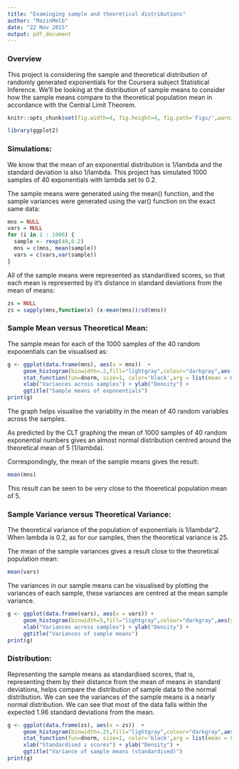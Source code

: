```yaml
---
title: "Examinging sample and theoretical distributions"
author: "MazinMelb"
date: "22 Nov 2015"
output: pdf_document
---
```


### Overview

This project is considering the sample and theoretical distribution of randomly generated exponentials for the Coursera subject Statistical Inference. We'll be looking at the distribution of sample means to consider how the sample means compare to the theoretical population mean in accordance with the Central Limit Theorem.

```r
knitr::opts_chunk$set(fig.width=4, fig.height=4, fig.path='Figs/',warning=FALSE, message=FALSE)
```
```r
library(ggplot2)
```

### Simulations: 

We know that the mean of an exponential distribution is 1/lambda and the standard deviation is also 1/lambda. This project has simulated 1000 samples of 40 exponentials with lambda set to 0.2.

The sample means were generated using the mean() function, and the sample variances were generated using the var() function on the exact same data:

```r
mns = NULL
vars = NULL
for (i in 1 : 1000) {
  sample <- rexp(40,0.2)
  mns = c(mns, mean(sample))
  vars = c(vars,var(sample))
}
```

All of the sample means were represented as standardised scores, so that each mean is represented by it's distance in standard deviations from the mean of means:
```r
zs = NULL
zs = sapply(mns,function(x) (x-mean(mns))/sd(mns))

```

### Sample Mean versus Theoretical Mean: 
The sample mean for each of the 1000 samples of the 40 random exponentials can be visualised as:

```r
g <- ggplot(data.frame(mns), aes(x = mns))  + 
     geom_histogram(binwidth=.2,fill="lightgray",colour="darkgray",aes(y = ..density..)) +
     stat_function(fun=dnorm, size=1, color='black',arg = list(mean = mean(mns),sd=sd(mns))) +
     xlab("Variances across samples") + ylab("Density") +
     ggtitle("Sample means of exponentials") 
print(g)
```

The graph helps visualise the variablity in the mean of 40 random variables across the samples. 

As predicted by the CLT graphing the mean of 1000 samples of 40 random exponential numbers gives an almost normal distribution centred around the theoretical mean of 5 (1/lambda).

Correspondingly, the mean of the sample means gives the result:
```r
mean(mns)
```

This result can be seen to be very close to the thoeretical population mean of 5.

### Sample Variance versus Theoretical Variance: 

The theoretical variance of the population of exponentials is 1/lambda^2. When lambda is 0.2, as for our samples, then the theoretical variance is 25.

The mean of the sample variances gives a result close to the theoretical population mean:
```r
mean(vars)
```

The variances in our sample means can be visualised by plotting the variances of each sample, these variances are centred at the mean sample variance.

```r
g <- ggplot(data.frame(vars), aes(x = vars)) +
     geom_histogram(binwidth=5,fill="lightgray",colour="darkgray",aes(y = ..density..)) +
     xlab("Variances across samples") + ylab("Density") +
     ggtitle("Variances of sample means") 
print(g)

```

### Distribution: 

Representing the sample means as standardised scores, that is, representing them by their distance from the mean of means in standard deviations, helps compare the distribution of sample data to the normal distribution. We can see the variances of the sample means is a nearly normal distribution. We can see that most of the data falls within the expected 1.96 standard deviations from the mean. 

```r
g <- ggplot(data.frame(zs), aes(x = zs))  +
     geom_histogram(binwidth=.25,fill="lightgray",colour="darkgray",aes(y = ..density..)) +
     stat_function(fun=dnorm, size=1, color='black',arg = list(mean = 0,sd=1)) +
     xlab("Standardised z scores") + ylab("Density") +
     ggtitle("Variance of sample means (standardised)") 
print(g)

```
